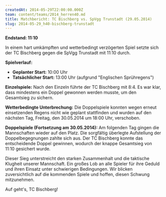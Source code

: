 ```yaml
---
createdAt: 2014-05-29T22:00:00.000Z
team: content/teams/2014_herren40.md
title: Matchbericht: TC Bischberg vs. SpVgg Trunstadt (29.05.2014)
slug: 2014-05-29_h40-bischberg-trunstadt
---
```

**Endstand: 11:10**

In einem hart umkämpften und wetterbedingt verzögerten Spiel setzte sich der TC Bischberg gegen die SpVgg Trunstadt mit 11:10 durch.

**Spielverlauf:**
- **Geplanter Start:** 10:00 Uhr
- **Tatsächlicher Start:** 13:00 Uhr (aufgrund "Englischen Sprühregens")
  
**Einzelspiele:**
Nach den Einzeln führte der TC Bischberg mit 8:4.
Es war klar, dass mindestens ein Doppel gewonnen werden musste, um den Gesamtsieg zu sichern.

**Wetterbedingte Unterbrechung:**
Die Doppelspiele konnten wegen erneut einsetzenden Regens nicht wie geplant stattfinden und wurden auf den nächsten Tag,
Freitag, den 30.05.2014 um 18:00 Uhr, verschoben.

**Doppelspiele (Fortsetzung am 30.05.2014):**
Am folgenden Tag gingen die Mannschaften wieder auf den Platz.
Die sorgfältig überlegte Aufstellung der Doppelbegegnungen zahlte sich aus.
Der TC Bischberg konnte das entscheidende Doppel gewinnen, wodurch der knappe Gesamtsieg von 11:10 gesichert wurde.

Dieser Sieg unterstreicht den starken Zusammenhalt und die taktische Klugheit unserer Mannschaft.
Ein großes Lob an alle Spieler für ihre Geduld und ihren Einsatz unter schwierigen Bedingungen.
Wir blicken zuversichtlich auf die kommenden Spiele und hoffen, diesen Schwung mitzunehmen.

Auf geht's, TC Bischberg!